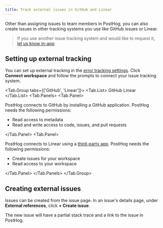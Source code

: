 ```yaml
---
title: Track external issues in GitHub and Linear
---
```



Other than assigning issues to team members in PostHog, you can also create issues in other tracking systems you use like GitHub issues or Linear. 

> If you use another issue tracking system and would like to request it, [let us know in-app](https://app.posthog.com#panel=support%3Afeedback%3Aerror_tracking%3Alow%3Atrue).

## Setting up external tracking

You can set up external tracking in the [error tracking settings](https://app.posthog.com/project/configuration?tab=error-tracking-integrations). Click **Connect workspace** and follow the prompts to connect your issue tracking system.

<Tab.Group tabs={['GitHub', 'Linear']}>
<Tab.List>
  <Tab>GitHub</Tab>
  <Tab>Linear</Tab>
</Tab.List>
<Tab.Panels>
<Tab.Panel>

PostHog connects to GitHub by installing a GitHub application. PostHog needs the following permissions:

- Read access to metadata
- Read and write access to code, issues, and pull requests

</Tab.Panel>
<Tab.Panel>

PostHog connects to Linear using a [third-party app](https://linear.app/docs/third-party-application-approvals). PostHog needs the following permissions:

- Create issues for your workspace
- Read access to your workspace

</Tab.Panel>
</Tab.Panels>
</Tab.Group>

## Creating external issues 

Issues can be created from the issue page. In an issue's details page, under **External references**, click **+ Create issue**.

<ProductScreenshot
    imageLight="https://res.cloudinary.com/dmukukwp6/image/upload/create_issue_error_light_b89cd91da1.png"
    imageDark="https://res.cloudinary.com/dmukukwp6/image/upload/create_issue_error_dark_7d158087f8.png"
    alt="Error tracking create issue in external tracking system"
    classes="rounded"
/>

The new issue will have a partial stack trace and a link to the issue in PostHog.